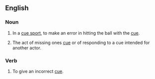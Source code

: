 ==English==

===Noun===
{{en-noun}}

# {{sport}} In a [[cue sport]], to make an error in hitting the ball with the [[cue]].
# {{theater}} The act of missing ones [[cue]] or of responding to a cue intended for another actor.

===Verb===
{{en-verb|miscues|miscuing|miscued|miscued}}

# {{theater}} To give an incorrect [[cue]].